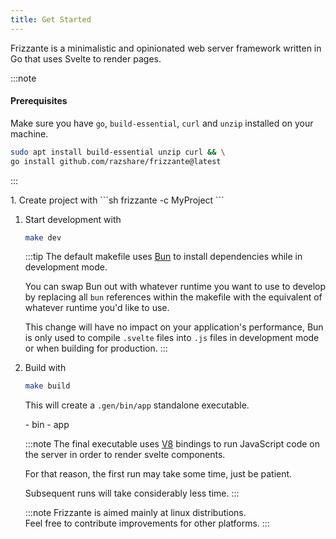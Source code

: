 ```yaml
---
title: Get Started
---
```



Frizzante is a minimalistic and opinionated web server framework written in Go that uses Svelte to render pages.

:::note
#### Prerequisites

Make sure you have `go`, `build-essential`, `curl` and `unzip` installed on your machine.

```sh
sudo apt install build-essential unzip curl && \
go install github.com/razshare/frizzante@latest
```
:::


<Steps>
1. Create project with
    ```sh
    frizzante -c MyProject
    ```

1. Start development with

    ```sh
    make dev
    ```

    :::tip
    The default makefile uses [Bun](https://bun.sh/) to install 
    dependencies while in development mode.

    You can swap Bun out with whatever runtime you want to use to develop 
    by replacing all `bun` references within the makefile with 
    the equivalent of whatever runtime you'd like to use.

    This change will have no impact on your application's performance, 
    Bun is only used to compile `.svelte` files into `.js` files 
    in development mode or when building for production.
    :::

1. Build with

    ```sh
    make build
    ```

    This will create a `.gen/bin/app` standalone executable.

    <FileTree>
        - bin
            - app
    </FileTree>

    :::note
    The final executable uses [V8](https://v8.dev/) bindings to run 
    JavaScript code on the server in order to render svelte components.

    For that reason, the first run may take some time, just be patient.

    Subsequent runs will take considerably less time.
    :::

    :::note
    Frizzante is aimed mainly at linux distributions.\
    Feel free to contribute improvements for other platforms.
    :::
</Steps>